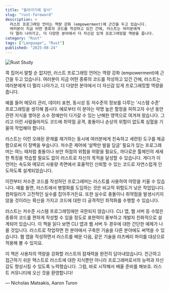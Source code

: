 ```yaml
---
title: "들어가기에 앞서"
slug: "rust-foreword"
description: >
  러스트 프로그래밍 언어는 역량 강화 (empowerment)에 근간을 두고 있습니다. 
  여러분이 지금 어떤 종류의 코드를 작성하고 있건 간에, 러스트는 여러분에게 
  더 멀리 나아가고, 더 다양한 분야에서 더 자신감 있게 프로그래밍할 역량을 줍니다.
category: "Rust"
tags: ["Language", "Rust"]
published: "2025-08-24"
---
```


<Image
  alt="Rust Study"
  src="/mdx-images/rust/rust-img.png"
  width={1600}
  height={700}
/>

콕 집어서 말할 순 없지만, 러스트 프로그래밍 언어는 역량 강화 (empowerment)에 근간을 두고 있습니다. 여러분이 지금 어떤 종류의 코드를 작성하고 있건 간에, 러스트는 여러분에게 더 멀리 나아가고, 더 다양한 분야에서 더 자신감 있게 프로그래밍할 역량을 줍니다.

예를 들어 메모리 관리, 데이터 표현, 동시성 등 저수준의 정보를 다루는 ‘시스템 수준’ 프로그래밍을 생각해 봅시다. 예로부터 이 분야는 악명 높은 함정을 피하고자 수년 동안 관련 지식을 쌓아온 소수 정예만이 다가갈 수 있는 난해한 영역으로 여겨져 왔습니다. 그리고 이런 사람들마저도 코드에 취약점 공격, 충돌이나 손상의 위험이 없도록 심혈을 기울여 작업해야 합니다.

러스트는 이런 오래된 문제를 제거하는 동시에 여러분에게 친숙하고 세련된 도구를 제공함으로써 이 장벽을 부숩니다. 저수준 제어에 ‘살짝만 발을 담글’ 필요가 있는 프로그래머는 여느 때처럼 충돌이나 보안 허점의 위험을 떠맡을 필요도, 까다로운 툴체인의 세세한 특징을 학습할 필요도 없이 러스트로 자신의 목적을 달성할 수 있습니다. 게다가 이 언어는 속도와 메모리 사용량 측면에서 효율적인 신뢰할 수 있는 코드로 자연스럽게 인도하도록 설계되었습니다.

이전부터 저수준 코드를 작성하던 프로그래머는 러스트를 사용하여 야망을 키울 수 있습니다. 예를 들면, 러스트에서 병렬화를 도입하는 것은 비교적 위험도가 낮은 작업입니다. 컴파일러가 고전적인 실수를 잡아주거든요. 또한 실수로 충돌이나 취약점을 발생시키지 않을 것이라는 확신을 가지고 코드에 대한 더 공격적인 최적화를 수행할 수 있습니다.

러스트는 저수준 시스템 프로그래밍에만 국한되지 않습니다. CLI 앱, 웹 서버 등 수많은 종류의 코드를 편하게 작성할 수 있을 정도로 표현력이 풍부하고 개발자 친화적으로 설계되어 있습니다. 이 책을 읽다 보면 CLI 앱과 웹 서버 두 경우에 대한 간단한 예제가 나올 것입니다. 러스트로 작업하면 한 분야에서 구축한 기술을 다른 분야에도 써먹을 수 있습니다. 웹 앱을 작성하면서 러스트를 배운 다음, 같은 기술을 라즈베리 파이를 대상으로 적용해 볼 수 있지요.

이 책은 사용자의 역량을 강화할 러스트의 잠재력을 완전히 담아내었습니다. 친근하고 접근하기 쉬운 텍스트로 러스트에 대한 지식뿐만 아니라 프로그래머로서의 능력과 자신감도 향상시킬 수 있도록 노력했습니다. 그럼, 바로 시작해서 배울 준비를 해보죠. 러스트 커뮤니티에 오신 것을 환영합니다!

— Nicholas Matsakis, Aaron Turon
